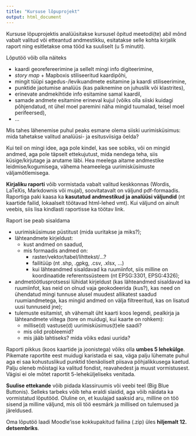 ```yaml
---
title: "Kursuse lõpuprojekt"
output: html_document
---
```


Kursuse lõpuprojektis analüüsitakse kursusel õpitud meetodi(te) abil mõnd vabalt valitud või etteantud andmestikku, esitatakse selle kohta kirjalik raport ning esitletakse oma tööd ka suuliselt (u 5 minutit).

Lõputöö võib olla näiteks

- kaardi georefereerimine ja sellelt mingi info digiteerimine,  
- *story map* + Mapboxis stiliseeritud kaardipõhi,  
- mingit tüüpi sagedus-/levikuandmete esitamine ja kaardi stiliseerimine,  
- punktide jaotumise analüüs (kas paiknemine on juhuslik või klastrites),  
- erinevate andmekihtide info esitamine samal kaardil,   
- samade andmete esitamine erineval kujul (võiks olla siiski kuidagi põhjendatud, nt ühel moel paremini näha mingid tuumalad, teisel moel perifeersed),  
- ...

Mis tahes lähenemise puhul peaks esmane olema siiski uurimisküsimus: mida tahetakse valitud analüüsi- ja esitusviisiga öelda?

Kui teil on mingi idee, aga pole kindel, kas see sobiks, või on mingid andmed, aga pole täpselt ettekujutust, mida nendega teha, siis küsige/kirjutage ja arutame läbi. 
Hea meelega aitame andmestike leidmise/kogumisega, vähema heameelega uurimisküsimuste väljamõtlemisega.  

**Kirjaliku raporti** võib vormistada vabalt valitud keskkonnas (Wordis, LaTeXis, Markdownis või mujal), soovitatavalt on väljund pdf-formaadis. Raportiga paki kaasa ka **kasutatud andmestikud ja analüüsi väljundid** (nt kaartide failid, lokaalselt töötavad html-lehed vmt). Kui väljund on ainult veebis, siis lisa kindlasti raportisse ka töötav link.

Raport ise peab sisaldama

- uurimisküsimuse püstitust (mida uuritakse ja miks?);   
- lähteandmete kirjeldust:  
	+ kust andmed on saadud,   
	+ mis formaadis andmed on:  
		- raster/vektor/tabel/lihttekst/...?  
		- failitüüp (nt .shp, .gpkg, .csv, .xlsx, ...)  
		- kui lähteandmed sisaldavad ka ruumiinfot, siis milline on koordinaatide referentssüsteem (nt EPSG:3301, EPSG:4326);  
- andmetöötlusprotsessi lühidat kirjeldust (kas lähteandmed sisaldavad ka ruumiinfot, kas neid on olnud vaja geokodeerida (kus?), kas need on ühendatud mingi tunnuse alusel muudest allikatest saadud ruumiandmetega, kas mingid andmed on välja filtreeritud, kas on lisatud uusi tunnuseid jne);   
- tulemuste esitamist, sh vähemalt üht kaarti koos legendi, pealkirja ja lähteandmete viitega (tore on muidugi, kui kaarte on rohkem):  
	- millise(d) vastuse(d) uurimisküsimus(t)ele saadi?   
	- mis olid probleemid?   
	- mis jääb lahtiseks? mida võiks edasi uurida?   

Raporti pikkus (koos kaartide ja joonistega) võiks olla **umbes 5 lehekülge**. Pikemate raportite eest muidugi karistada ei saa, väga palju lühemate puhul aga ei saa kohustuslikud punktid tõenäoliselt piisava põhjalikkusega kaetud. Palju oleneb mõistagi ka valitud fondist, reavahedest ja muust vormistusest. Vägisi ei ole mõtet raportit 5-leheküljeliseks venitada.


**Suulise ettekande** võib pidada klassiruumis või veebi teel (Big Blue Buttonis). Selleks tarbeks võib teha eraldi slaidid, aga võib näidata ka vormistatud lõputööd. Oluline on, et kuulajad saaksid aru, milline on töö sisend ja milline väljund, mis oli töö eesmärk ja millised on tulemused ja järeldused.


Oma lõputöö laadi Moodle'isse kokkupakitud failina (.zip) üles **hiljemalt 12. detsembriks**.